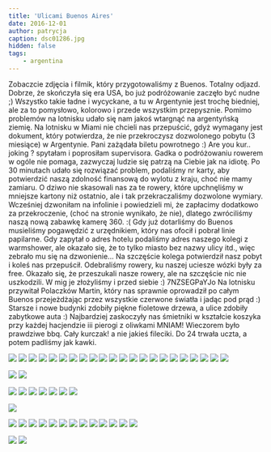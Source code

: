 ```yaml
---
title: 'Ulicami Buenos Aires'
date: 2016-12-01
author: patrycja
caption: dsc01286.jpg
hidden: false
tags: 
    - argentina
---
```


Zobaczcie zdjęcia i filmik, który przygotowaliśmy z Buenos. Totalny odjazd. Dobrze, że skończyła się era USA, bo już podróżowanie zaczęło być nudne ;) Wszystko takie ładne i wycyckane, a tu w Argentynie jest trochę biedniej, ale za to pomysłowo, kolorowo i przede wszystkim przepysznie. Pomimo problemów na lotnisku udało się nam jakoś wtargnąć na argentyńską ziemię. Na lotnisku w Miami nie chcieli nas przepuścić, gdyż wymagany jest dokument, który potwierdza, że nie przekroczysz dozwolonego pobytu (3 miesiące) w Argentynie. Pani zażądała biletu powrotnego :) Are you kur.. joking ? spytałam i poprosiłam supervisora. Gadka o podróżowaniu rowerem w ogóle nie pomaga, zazwyczaj ludzie się patrzą na Ciebie jak na idiotę. Po 30 minutach udało się rozwiązać problem, podaliśmy nr karty, aby potwierdzić naszą zdolność finansową do wylotu z kraju, choć nie mamy zamiaru. O dziwo nie skasowali nas za te rowery, które upchnęliśmy w mniejsze kartony niż ostatnio, ale i tak przekraczaliśmy dozwolone wymiary. Wcześniej dzwoniłam na infolinie i powiedzieli mi, że zapłacimy dodatkowo za przekroczenie, (choć na stronie wynikało, że nie), dlatego zwróciliśmy naszą nową zabawkę kamerę 360. :( Gdy już dotarliśmy do Buenos musieliśmy pogawędzić z urzędnikiem, który nas ofocił i pobrał linie papilarne. Gdy zapytał o adres hotelu podaliśmy adres naszego kolegi z warmshower, ale okazało się, że to tylko miasto bez nazwy ulicy itd., więc zebrało mu się na dzwonienie... Na szczęście kolega potwierdził nasz pobyt i koleś nas przepuścił. Odebraliśmy rowery, ku naszej uciesze wózki były za free. Okazało się, że przeszukali nasze rowery, ale na szczęście nic nie uszkodzili. W mig je złożyliśmy i przed siebie :) 
<youtube>7NZSEGPaYJo</youtube>
Na lotnisku przywitał Polaczków Martin, który nas sprawnie oprowadził po całym Buenos przejeżdżając przez wszystkie czerwone światła i jadąc pod prąd :) Starsze i nowe budynki zdobiły piękne fioletowe drzewa, a ulice zdobiły zabytkowe auta :) Najbardziej zaskoczyły nas śmietniki w kształcie koszyka przy każdej hacjendzie iii pierogi z oliwkami MNIAM!
Wieczorem było prawdziwe bbq. Cały kurczak! a nie jakieś fileciki. Do 24 trwała uczta, a potem padliśmy jak kawki. 

<grid>

![](./dsc01278.jpg)
![](./dsc01279.jpg)
![](./dsc01280.jpg)
![](./dsc01281.jpg)
![](./dsc01282.jpg)
![](./dsc01283.jpg)
![](./dsc01287.jpg)
![](./dsc01288.jpg)
![](./dsc01289.jpg)
![](./dsc01284.jpg)
![](./dsc01285.jpg)
![](./dsc01286.jpg)
![](./dsc01290.jpg)
![](./dsc01291.jpg)
![](./dsc01294.jpg)
![](./dsc01295.jpg)
![](./dsc01296.jpg)
![](./dsc01297.jpg)
![](./dsc01298.jpg)
![](./dsc01299.jpg)
![](./dsc01300.jpg)
![](./dsc01301.jpg)

</grid>
<grid>

![](./dsc01302.jpg)
![](./dsc01303.jpg)

</grid>
<grid>

![](./dsc01304.jpg)
![](./dsc01305.jpg)
![](./dsc01306.jpg)
![](./dsc01311.jpg)
![](./dsc01314.jpg)
![](./dsc01315.jpg)
![](./dsc01320.jpg)

</grid>

![](./dsc01321.jpg)

<grid>

![](./dsc01322.jpg)
![](./dsc01323.jpg)
![](./dsc01324.jpg)
![](./dsc01325.jpg)
![](./dsc01326.jpg)
![](./dsc01327.jpg)
![](./dsc01329.jpg)
![](./dsc01330.jpg)
![](./dsc01331.jpg)
![](./dsc01332.jpg)
![](./dsc01334.jpg)
![](./dsc01335.jpg)
![](./dsc01336.jpg)

</grid>
<grid>

![](./dsc01340.jpg)
![](./dsc01341.jpg)

</grid>